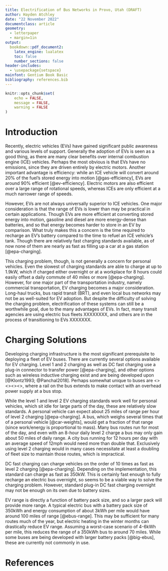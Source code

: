 ```yaml
---
title: Electrification of Bus Networks in Provo, Utah (DRAFT)
author: Hayden Atchley
date: "22 November 2022"
documentclass: article
geometry:
  - letterpaper
  - margin=1in
output:
  bookdown::pdf_document2:
    latex_engine: lualatex
    toc: false
    number_sections: false
header-includes:
  - \usepackage{setspace}
mainfont: Gentium Book Basic
bibliography: references.bib
---
```


\doublespace

```r
knitr::opts_chunk$set(
	echo = FALSE,
	message = FALSE,
	warning = FALSE
)
```

# Introduction

Recently, electric vehicles (EVs) have gained significant public awareness and various levels of support. Generally the adoption of EVs is seen as a good thing, as there are many clear benefits over internal combustion engine (ICE) vehicles. Perhaps the most obvious is that EVs have no emissions, since they are driven entirely by electric motors. Another important advantage is efficiency: while an ICE vehicle will convert around 20% of the fuel's stored energy into motion [@gas-efficiency], EVs are around 90% efficient [@ev-efficiency]. Electric motors are also efficient over a large range of rotational speeds, whereas ICEs are only efficient at a much narrower range of speeds.

However, EVs are not always universally superior to ICE vehicles. One major consideration is that the range of EVs is lower than may be practical in certain applications. Though EVs are more efficient at converting stored energy into motion, gasoline and diesel are more energy-dense than batteries, and so that energy becomes harder to store in an EV by comparison. What truly makes this a concern is the time required to recharge an EV's battery compared to the time to refuel an ICE vehicle's tank. Though there are relatively fast charging standards available, as of now none of them are nearly as fast as filling up a car at a gas station [@epa-charging].

This charging problem, though, is not generally a concern for personal vehicles. Even the slowest of charging standards are able to charge at up to 1.9kW, which if charged either overnight or at a workplace for 8 hours could easily offset a daily commute of 40 miles or more [@epa-charging]. However, for one major part of the transportation industry, namely commercial transportation, EV charging becomes a major consideration. Long-haul trucks, bus rapid transit (BRT), and even local bus networks may not be as well-suited for EV adoption. But despite the difficulty of solving the charging problem, electrification of these systems can still be a worthwhile goal, due to the many advantages of EVs. In fact, many transit agencies are using electric bus fleets XXXXXXXX, and others are in the process of transitioning to EVs XXXXXXX.

# Charging Solutions

Developing charging infrastructure is the most significant prerequisite to deploying a fleet of EV buses. There are currently several options available for EV charging. Level 1 and 2 charging as well as DC fast charging use a plug-in connector to transfer power [@epa-charging], and other options such as wireless inductive charging exist and are being developed upon [@Klontz1993; @Panchal2018]. Perhaps somewhat unique to buses are <><><fancy overhead chargers><><>, where a rail on the bus extends to make contact with an overhead power supply at a bus stop.

While the level 1 and level 2 EV charging standards work well for personal vehicles, which sit idle for large parts of the day, these are relatively slow standards. A personal vehicle can expect about 25 miles of range per hour of level 2 charging [@epa-charging]. A bus, which weighs several times that of a personal vehicle [@car-weights], would get a fraction of that range (since work/energy is proportional to mass). Many bus routes run for most of the day, and even with an 8-hour daily level 2 charge a bus may only gain about 50 miles of daily range. A city bus running for 12 hours per day with an average speed of 12mph would need more than double that. Exclusively using level 2 charging would in many cases necessitate at least a doubling of fleet size to maintain those routes, which is impractical.

DC fast charging can charge vehicles on the order of 10 times as fast as level 2 charging [@epa-charging]. Depending on the implementation, this standard can charge as fast as 350kW. This is certainly fast enough to fully recharge an electric bus overnight, so seems to be a viable way to solve the charging problem. However, standard plug-in DC fast charging overnight may not be enough on its own due to battery sizes.

EV range is directly a function of battery pack size, and so a larger pack will provide more range. A typical electric bus with a battery pack size of 350kWh and energy consumption of about 3kWh per mile would have around 100 miles of range [@ebus-range]. This may be sufficient for many routes much of the year, but electric heating in the winter months can drastically reduce EV range. Assuming a worst-case scenario of 4-6kWh per mile, this reduces the range of a 350kWh bus to around 70 miles. While some buses are being developed with larger battery packs [@big-ebus], these are currently not commonly in use.






# References 